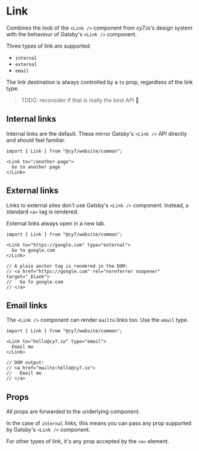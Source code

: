 
<Meta title="Website / Components / Link" />

# Link

Combines the look of the `<Link />` component from cy7.io's design system with the behaviour of Gatsby's `<Link />` component.

Three types of link are supported:

* `internal`
* `external`
* `email`

The link destination is always controlled by a `to` prop, regardless of the link type.

> TODO: reconsider if that is really the best API 🤔

## Internal links

Internal links are the default. These mirror Gatsby's `<Link />` API directly and should feel familiar.

```tsx
import { Link } from "@cy7/website/common";

<Link to="/another-page">
  Go to another page
</Link>
```

## External links

Links to external sites don't use Gatsby's `<Link />` component. Instead, a standard `<a>` tag is rendered.

External links always open in a new tab.

```tsx
import { Link } from "@cy7/website/common";

<Link to="https://google.com" type="external">
  Go to google.com
</Link>

// A plain anchor tag is rendered in the DOM:
// <a href="https://google.com" rel="noreferrer noopener" target="_blank">
//   Go to google.com
// </a>
```

## Email links

The `<Link />` component can render `mailto` links too. Use the `email` type.

```tsx
import { Link } from "@cy7/website/common";

<Link to="hello@cy7.io" type="email">
  Email me
</Link>

// DOM output:
// <a href="mailto:hello@cy7.io">
//   Email me
// </a>
```

## Props

All props are forwarded to the underlying component.

In the case of `internal` links, this means you can pass any prop supported by Gatsby's `<Link />` component.

For other types of link, it's any prop accepted by the `<a>` element.
